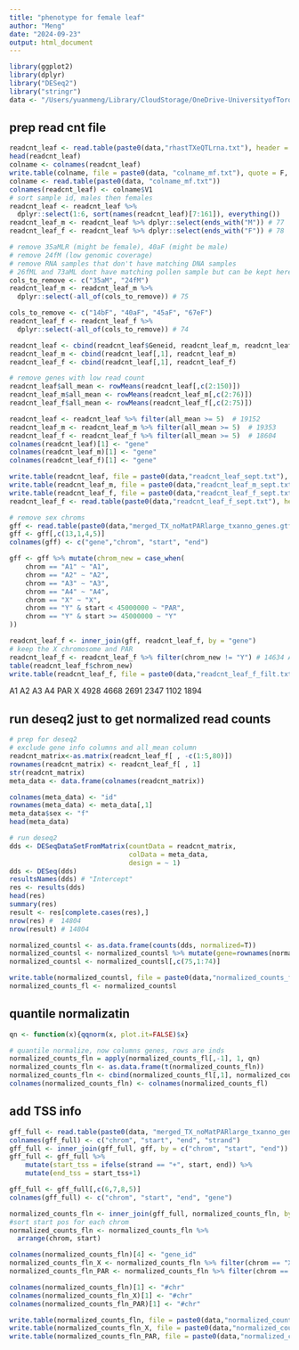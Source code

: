 ```yaml
---
title: "phenotype for female leaf"
author: "Meng"
date: "2024-09-23"
output: html_document
---
```


```r
library(ggplot2)
library(dplyr)
library("DESeq2")
library("stringr")
data <- "/Users/yuanmeng/Library/CloudStorage/OneDrive-UniversityofToronto/Manuscripts/rumex_eqtl/"
```

## prep read cnt file
```r
readcnt_leaf <- read.table(paste0(data,"rhastTXeQTLrna.txt"), header = T)
head(readcnt_leaf)
colname <- colnames(readcnt_leaf)
write.table(colname, file = paste0(data, "colname_mf.txt"), quote = F, row.names = F)
colname <- read.table(paste0(data, "colname_mf.txt"))
colnames(readcnt_leaf) <- colname$V1
# sort sample id, males then females
readcnt_leaf <- readcnt_leaf %>%
  dplyr::select(1:6, sort(names(readcnt_leaf)[7:161]), everything())
readcnt_leaf_m <- readcnt_leaf %>% dplyr::select(ends_with("M")) # 77
readcnt_leaf_f <- readcnt_leaf %>% dplyr::select(ends_with("F")) # 78

# remove 35aMLR (might be female), 40aF (might be male)
# remove 24fM (low genomic coverage)
# remove RNA samples that don't have matching DNA samples
# 26fML and 73aML dont have matching pollen sample but can be kept here
cols_to_remove <- c("35aM", "24fM")
readcnt_leaf_m <- readcnt_leaf_m %>%
  dplyr::select(-all_of(cols_to_remove)) # 75

cols_to_remove <- c("14bF", "40aF", "45aF", "67eF")
readcnt_leaf_f <- readcnt_leaf_f %>%
  dplyr::select(-all_of(cols_to_remove)) # 74

readcnt_leaf <- cbind(readcnt_leaf$Geneid, readcnt_leaf_m, readcnt_leaf_f)
readcnt_leaf_m <- cbind(readcnt_leaf[,1], readcnt_leaf_m)
readcnt_leaf_f <- cbind(readcnt_leaf[,1], readcnt_leaf_f)

# remove genes with low read count 
readcnt_leaf$all_mean <- rowMeans(readcnt_leaf[,c(2:150)])
readcnt_leaf_m$all_mean <- rowMeans(readcnt_leaf_m[,c(2:76)])
readcnt_leaf_f$all_mean <- rowMeans(readcnt_leaf_f[,c(2:75)])

readcnt_leaf <- readcnt_leaf %>% filter(all_mean >= 5)  # 19152
readcnt_leaf_m <- readcnt_leaf_m %>% filter(all_mean >= 5)  # 19353
readcnt_leaf_f <- readcnt_leaf_f %>% filter(all_mean >= 5)  # 18604
colnames(readcnt_leaf)[1] <- "gene"
colnames(readcnt_leaf_m)[1] <- "gene"
colnames(readcnt_leaf_f)[1] <- "gene"

write.table(readcnt_leaf, file = paste0(data,"readcnt_leaf_sept.txt"), row.names = FALSE, quote = F)
write.table(readcnt_leaf_m, file = paste0(data,"readcnt_leaf_m_sept.txt"), row.names = FALSE, quote = F)
write.table(readcnt_leaf_f, file = paste0(data,"readcnt_leaf_f_sept.txt"), row.names = FALSE, quote = F)
readcnt_leaf_f <- read.table(paste0(data,"readcnt_leaf_f_sept.txt"), header = T, check.names = F)

# remove sex chroms
gff <- read.table(paste0(data,"merged_TX_noMatPARlarge_txanno_genes.gtf"))
gff <- gff[,c(13,1,4,5)]
colnames(gff) <- c("gene","chrom", "start", "end")

gff <- gff %>% mutate(chrom_new = case_when(
    chrom == "A1" ~ "A1",
    chrom == "A2" ~ "A2",
    chrom == "A3" ~ "A3",
    chrom == "A4" ~ "A4",
    chrom == "X" ~ "X",
    chrom == "Y" & start < 45000000 ~ "PAR",
    chrom == "Y" & start >= 45000000 ~ "Y"
))

readcnt_leaf_f <- inner_join(gff, readcnt_leaf_f, by = "gene")
# keep the X chromosome and PAR
readcnt_leaf_f <- readcnt_leaf_f %>% filter(chrom_new != "Y") # 14634 A 17630
table(readcnt_leaf_f$chrom_new)
write.table(readcnt_leaf_f, file = paste0(data,"readcnt_leaf_f_filt.txt"), row.names = FALSE, quote = F)
```
A1   A2   A3   A4  PAR    X 
4928 4668 2691 2347 1102 1894

## run deseq2 just to get normalized read counts
```r
# prep for deseq2
# exclude gene info columns and all_mean column
readcnt_matrix<-as.matrix(readcnt_leaf_f[ , -c(1:5,80)]) 
rownames(readcnt_matrix) <- readcnt_leaf_f[ , 1]
str(readcnt_matrix)
meta_data <- data.frame(colnames(readcnt_matrix))

colnames(meta_data) <- "id"
rownames(meta_data) <- meta_data[,1]
meta_data$sex <- "f"
head(meta_data)

# run deseq2
dds <- DESeqDataSetFromMatrix(countData = readcnt_matrix, 
                              colData = meta_data,
                              design = ~ 1)
dds <- DESeq(dds)
resultsNames(dds) # "Intercept"
res <- results(dds)
head(res)
summary(res)
result <- res[complete.cases(res),]
nrow(res) #  14804
nrow(result) # 14804

normalized_countsl <- as.data.frame(counts(dds, normalized=T))
normalized_countsl <- normalized_countsl %>% mutate(gene=rownames(normalized_countsl)) 
normalized_countsl <- normalized_countsl[,c(75,1:74)]

write.table(normalized_countsl, file = paste0(data,"normalized_counts_fl_sept.txt"), row.names = FALSE, quote = F)
normalized_counts_fl <- normalized_countsl
```

## quantile normalizatin
```r
qn <- function(x){qqnorm(x, plot.it=FALSE)$x}

# quantile normalize, now columns genes, rows are inds
normalized_counts_fln = apply(normalized_counts_fl[,-1], 1, qn)
normalized_counts_fln <- as.data.frame(t(normalized_counts_fln))
normalized_counts_fln <- cbind(normalized_counts_fl[,1], normalized_counts_fln)
colnames(normalized_counts_fln) <- colnames(normalized_counts_fl)
```

## add TSS info
```r
gff_full <- read.table(paste0(data, "merged_TX_noMatPARlarge_txanno_gene_full.bed"))
colnames(gff_full) <- c("chrom", "start", "end", "strand")
gff_full <- inner_join(gff_full, gff, by = c("chrom", "start", "end"))
gff_full <- gff_full %>%
    mutate(start_tss = ifelse(strand == "+", start, end)) %>%
    mutate(end_tss = start_tss+1) 

gff_full <- gff_full[,c(6,7,8,5)]
colnames(gff_full) <- c("chrom", "start", "end", "gene")

normalized_counts_fln <- inner_join(gff_full, normalized_counts_fln, by = "gene")
#sort start pos for each chrom
normalized_counts_fln <- normalized_counts_fln %>%
  arrange(chrom, start) 

colnames(normalized_counts_fln)[4] <- "gene_id"
normalized_counts_fln_X <- normalized_counts_fln %>% filter(chrom == "X") #1894
normalized_counts_fln_PAR <- normalized_counts_fln %>% filter(chrom == "PAR") #1102

colnames(normalized_counts_fln)[1] <- "#chr"
colnames(normalized_counts_fln_X)[1] <- "#chr"
colnames(normalized_counts_fln_PAR)[1] <- "#chr"

write.table(normalized_counts_fln, file = paste0(data,"normalized_counts_fln_X_PAR.bed"), row.names = FALSE, quote = F, sep = "\t")
write.table(normalized_counts_fln_X, file = paste0(data,"normalized_counts_fln_X.bed"), row.names = FALSE, quote = F, sep = "\t")
write.table(normalized_counts_fln_PAR, file = paste0(data,"normalized_counts_fln_PAR.bed"), row.names = FALSE, quote = F, sep = "\t")

```

